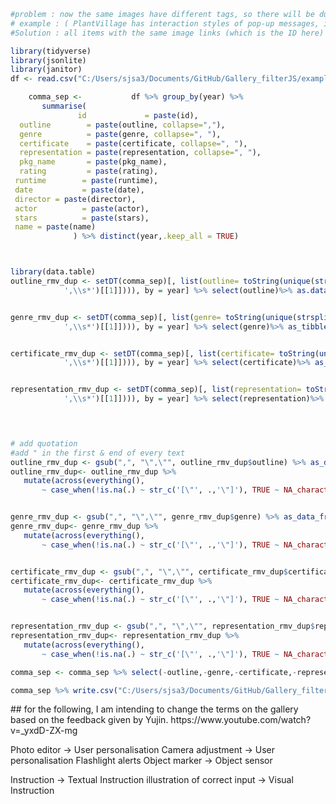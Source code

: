 ```r
#problem : now the same images have different tags, so there will be dubplicates when displaying to the gallery. 
# example : ( PlantVillage has interaction styles of pop-up messages, instrction ) So there will be one image for instrction, and one for pop-up messages, when displaying to the gallery. 
#Solution : all items with the same image links (which is the ID here) are seperated by common, instead of seperating them into difft rows. 

library(tidyverse)
library(jsonlite)
library(janitor)
df <- read.csv("C:/Users/sjsa3/Documents/GitHub/Gallery_filterJS/examples/data/movie.csv")

```


```r
			  
	comma_sep <- 		   df %>% group_by(year) %>% 
       summarise(
               id             = paste(id), 
  outline        = paste(outline, collapse=","), 
  genre          = paste(genre, collapse=", "), 
  certificate    = paste(certificate, collapse=", "), 
  representation = paste(representation, collapse=", "), 
  pkg_name       = paste(pkg_name), 
  rating         = paste(rating), 
 runtime        = paste(runtime), 
 date           = paste(date), 
 director = paste(director), 
 actor          = paste(actor), 
 stars          = paste(stars),
 name = paste(name)
              ) %>% distinct(year,.keep_all = TRUE)




```
```r

library(data.table)
outline_rmv_dup <- setDT(comma_sep)[, list(outline= toString(unique(strsplit(outline,
            ',\\s*')[[1]]))), by = year] %>% select(outline)%>% as.data.frame()


genre_rmv_dup <- setDT(comma_sep)[, list(genre= toString(unique(strsplit(genre,
            ',\\s*')[[1]]))), by = year] %>% select(genre)%>% as_tibble()


certificate_rmv_dup <- setDT(comma_sep)[, list(certificate= toString(unique(strsplit(certificate,
            ',\\s*')[[1]]))), by = year] %>% select(certificate)%>% as_tibble()


representation_rmv_dup <- setDT(comma_sep)[, list(representation= toString(unique(strsplit(representation,
            ',\\s*')[[1]]))), by = year] %>% select(representation)%>% as_tibble()



 
# add quotation
#add " in the first & end of every text 
outline_rmv_dup <- gsub(",", "\",\"", outline_rmv_dup$outline) %>% as_data_frame()
outline_rmv_dup<- outline_rmv_dup %>%
   mutate(across(everything(), 
       ~ case_when(!is.na(.) ~ str_c('[\"', .,'\"]'), TRUE ~ NA_character_)))%>% rename(outline=value)


genre_rmv_dup <- gsub(",", "\",\"", genre_rmv_dup$genre) %>% as_data_frame()
genre_rmv_dup<- genre_rmv_dup %>%
   mutate(across(everything(), 
       ~ case_when(!is.na(.) ~ str_c('[\"', .,'\"]'), TRUE ~ NA_character_)))%>% rename(genre=value)


certificate_rmv_dup <- gsub(",", "\",\"", certificate_rmv_dup$certificate) %>% as_data_frame()
certificate_rmv_dup<- certificate_rmv_dup %>%
   mutate(across(everything(), 
       ~ case_when(!is.na(.) ~ str_c('[\"', .,'\"]'), TRUE ~ NA_character_)))%>% rename(certificate=value)


representation_rmv_dup <- gsub(",", "\",\"", representation_rmv_dup$representation) %>% as_data_frame()
representation_rmv_dup<- representation_rmv_dup %>%
   mutate(across(everything(), 
       ~ case_when(!is.na(.) ~ str_c('[\"', .,'\"]'), TRUE ~ NA_character_)))%>% rename(representation=value)
```


```r

comma_sep <- comma_sep %>% select(-outline,-genre,-certificate,-representation)%>% cbind(outline_rmv_dup,genre_rmv_dup,certificate_rmv_dup,representation_rmv_dup)

```

```r
comma_sep %>% write.csv("C:/Users/sjsa3/Documents/GitHub/Gallery_filterJS/examples/data/movie_commaSep.csv")
```


 ## for the following, I am intending to change the terms on the gallery based on the feedback given by Yujin.
 https://www.youtube.com/watch?v=_yxdD-ZX-mg
 
 
Photo editor -> User personalisation
Camera adjustment -> User personalisation
Flashlight alerts
Object marker -> Object sensor

Instruction -> Textual Instruction
illustration of correct input -> Visual Instruction